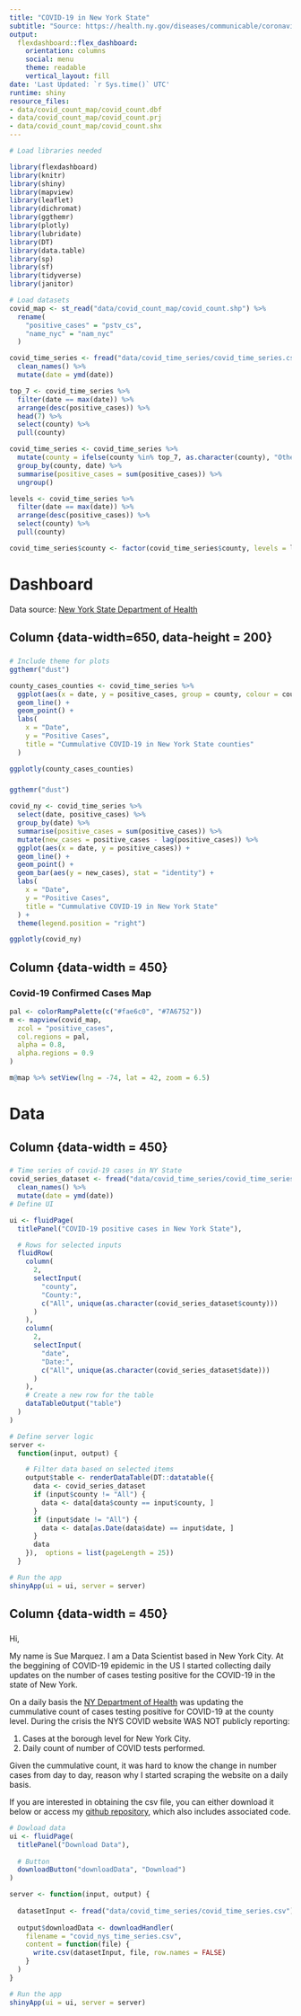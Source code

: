 ```yaml
---
title: "COVID-19 in New York State"
subtitle: "Source: https://health.ny.gov/diseases/communicable/coronavirus/"
output:
  flexdashboard::flex_dashboard:
    orientation: columns
    social: menu
    theme: readable
    vertical_layout: fill
date: 'Last Updated: `r Sys.time()` UTC'
runtime: shiny
resource_files:
- data/covid_count_map/covid_count.dbf
- data/covid_count_map/covid_count.prj
- data/covid_count_map/covid_count.shx
---
```


```r
# Load libraries needed

library(flexdashboard)
library(knitr)
library(shiny)
library(mapview)
library(leaflet)
library(dichromat)
library(ggthemr)
library(plotly)
library(lubridate)
library(DT)
library(data.table)
library(sp)
library(sf)
library(tidyverse)
library(janitor)

# Load datasets
covid_map <- st_read("data/covid_count_map/covid_count.shp") %>%
  rename(
    "positive_cases" = "pstv_cs",
    "name_nyc" = "nam_nyc"
  )

covid_time_series <- fread("data/covid_time_series/covid_time_series.csv") %>%
  clean_names() %>%
  mutate(date = ymd(date))

top_7 <- covid_time_series %>%
  filter(date == max(date)) %>%
  arrange(desc(positive_cases)) %>%
  head(7) %>%
  select(county) %>%
  pull(county)

covid_time_series <- covid_time_series %>%
  mutate(county = ifelse(county %in% top_7, as.character(county), "Other")) %>%
  group_by(county, date) %>%
  summarise(positive_cases = sum(positive_cases)) %>%
  ungroup()

levels <- covid_time_series %>%
  filter(date == max(date)) %>%
  arrange(desc(positive_cases)) %>%
  select(county) %>%
  pull(county)

covid_time_series$county <- factor(covid_time_series$county, levels = levels)
```


Dashboard
====================================================================== 

Data source: [New York State Department of Health](https://health.ny.gov/diseases/communicable/coronavirus/)

Column {data-width=650, data-height = 200}
-----------------------------------------------------------------------

###

```r
# Include theme for plots
ggthemr("dust")

county_cases_counties <- covid_time_series %>%
  ggplot(aes(x = date, y = positive_cases, group = county, colour = county)) +
  geom_line() +
  geom_point() +
  labs(
    x = "Date",
    y = "Positive Cases",
    title = "Cummulative COVID-19 in New York State counties"
  )

ggplotly(county_cases_counties)
```

### 

```r
ggthemr("dust")

covid_ny <- covid_time_series %>%
  select(date, positive_cases) %>%
  group_by(date) %>%
  summarise(positive_cases = sum(positive_cases)) %>%
  mutate(new_cases = positive_cases - lag(positive_cases)) %>%
  ggplot(aes(x = date, y = positive_cases)) +
  geom_line() +
  geom_point() +
  geom_bar(aes(y = new_cases), stat = "identity") +
  labs(
    x = "Date",
    y = "Positive Cases",
    title = "Cummulative COVID-19 in New York State"
  ) +
  theme(legend.position = "right")

ggplotly(covid_ny)
```


Column {data-width = 450}
-----------------------------------------------------------------------

### Covid-19 Confirmed Cases Map 

```r

pal <- colorRampPalette(c("#fae6c0", "#7A6752"))
m <- mapview(covid_map,
  zcol = "positive_cases",
  col.regions = pal,
  alpha = 0.8,
  alpha.regions = 0.9
)

m@map %>% setView(lng = -74, lat = 42, zoom = 6.5)
```


Data
====================================================================== 

Column {data-width = 450}
-----------------------------------------------------------------------

###

```r

# Time series of covid-19 cases in NY State
covid_series_dataset <- fread("data/covid_time_series/covid_time_series.csv") %>%
  clean_names() %>%
  mutate(date = ymd(date))
# Define UI

ui <- fluidPage(
  titlePanel("COVID-19 positive cases in New York State"),

  # Rows for selected inputs
  fluidRow(
    column(
      2,
      selectInput(
        "county",
        "County:",
        c("All", unique(as.character(covid_series_dataset$county)))
      )
    ),
    column(
      2,
      selectInput(
        "date",
        "Date:",
        c("All", unique(as.character(covid_series_dataset$date)))
      )
    ),
    # Create a new row for the table
    dataTableOutput("table")
  )
)

# Define server logic
server <-
  function(input, output) {

    # Filter data based on selected items
    output$table <- renderDataTable(DT::datatable({
      data <- covid_series_dataset
      if (input$county != "All") {
        data <- data[data$county == input$county, ]
      }
      if (input$date != "All") {
        data <- data[as.Date(data$date) == input$date, ]
      }
      data
    }),  options = list(pageLength = 25))
  }

# Run the app
shinyApp(ui = ui, server = server)
```

Column {data-width = 450}
-----------------------------------------------------------------------

### 

Hi, 

My name is Sue Marquez. I am a Data Scientist based in New York City. At the beggining of COVID-19 epidemic in the US I started collecting daily updates on the number of cases testing positive for the COVID-19 in the state of New York. 

On a daily basis the [NY Department of Health](https://health.ny.gov/diseases/communicable/coronavirus/) was updating the cummulative count of cases testing positive for COVID-19 at the county level. During the crisis the NYS COVID website WAS NOT publicly reporting:

1. Cases at the borough level for New York City. 
2. Daily count of number of COVID tests performed.

Given the cummulative count, it was hard to know the change in number cases from day to day, reason why I started scraping the website on a daily basis. 

If you are interested in obtaining the csv file, you can either download it below or access my [github repository](https://github.com/Suemarquez/covid_nys), which also includes associated code. 




```r
# Dowload data 
ui <- fluidPage(
  titlePanel("Download Data"),
  
  # Button
  downloadButton("downloadData", "Download")
)

server <- function(input, output) {
  
  datasetInput <- fread("data/covid_time_series/covid_time_series.csv")
  
  output$downloadData <- downloadHandler(
    filename = "covid_nys_time_series.csv",
    content = function(file) {
      write.csv(datasetInput, file, row.names = FALSE)
    }
  )
}

# Run the app
shinyApp(ui = ui, server = server)
```


